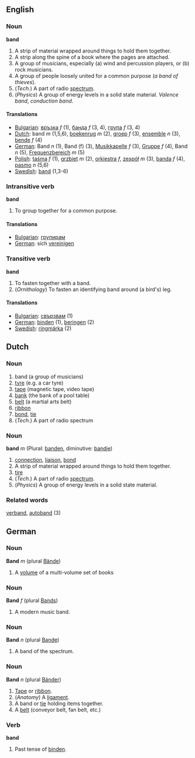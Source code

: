 ==English==

===Noun===
'''band'''

# A strip of material wrapped around things to hold them together.
# A strip along the spine of a book where the pages are attached.
# A group of musicians, especially (a) wind and percussion players, or (b) rock musicians.
# A group of people loosely united for a common purpose (''a band of thieves'').
# (''Tech.'') A part of radio [[spectrum]].
# (''Physics'') A group of energy levels in a solid state material. ''Valence band'', ''conduction band''.

====Translations====

*[[Bulgarian]]: [[връзка]] ''f'' (1), [[банда]] ''f'' (3, 4), [[група]] ''f'' (3, 4)
*[[Dutch]]: band ''m'' (1,5,6), [[boekenrug]] ''m'' (2), [[groep]] ''f'' (3), [[ensemble]] ''n'' (3), [[bende]] ''f'' (4)
*[[German]]: Band ''n'' (1), Band (f) (3), [[Musikkapelle]] ''f'' (3), [[Gruppe]] ''f'' (4), Band ''n'' (5), [[ Frequenzbereich]] ''m'' (5)
*[[Polish]]: [[taśma]] ''f'' (1), [[grzbiet]] ''m'' (2), [[orkiestra]] ''f'', [[zespół]] ''m'' (3), [[banda]] ''f'' (4), [[pasmo]] ''n'' (5,6)
*[[Swedish]]: [[band]] (1,3-6) 

===Intransitive verb===
'''band'''

# To group together for a common purpose.

====Translations====

*[[Bulgarian]]: [[групирам]]
*[[German]]: sich [[vereinigen]]

===Transitive verb===

'''band'''

# To fasten together with a band.
# (''Ornithology'') To fasten an identifying band around (a bird's) leg.

====Translations====

*[[Bulgarian]]: [[свързвам]] (1)
*[[German]]: [[binden]] (1), [[beringen]] (2)
*[[Swedish]]: [[ringmärka]] (2)

==Dutch==

===Noun===
#band (a group of musicians)
#[[tyre]] (e.g. a car tyre)
#[[tape]] (magnetic tape, video tape)
#[[bank]] (the bank of a pool table)
#[[belt]] (a martial arts belt)
#[[ribbon]]
#[[bond]], [[tie]] 
# (''Tech.'') A part of radio spectrum

===Noun===
'''band''' ''m'' (Plural: [[banden]], diminutive: [[bandje]])

#[[connection]], [[liaison]], [[bond]]
# A strip of material wrapped around things to hold them together.
#[[tire]]
# (''Tech.'') A part of radio [[spectrum]].
# (''Physics'') A group of energy levels in a solid state material.

===Related words===
[[verband]], [[autoband]] (3)

==German==
===Noun===
'''Band''' ''m'' (plural [[Bände]])

# A [[volume]] of a multi-volume set of books

===Noun===
'''Band''' ''f'' (plural [[Bands]])

# A modern music band.

===Noun===
'''Band''' ''n'' (plural [[Bande]])

# A band of the spectrum.

===Noun===
'''Band''' ''n'' (plural [[Bänder]])

# [[Tape]] or [[ribbon]].
# (''Anatomy'') A [[ligament]].
# A band or [[tie]] holding items together.
# A [[belt]] (conveyor belt, fan belt, etc.)

===Verb===
'''band'''

# Past tense of [[binden]].